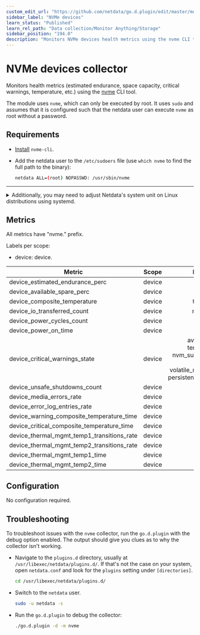 ```yaml
---
custom_edit_url: "https://github.com/netdata/go.d.plugin/edit/master/modules/nvme/README.md"
sidebar_label: "NVMe devices"
learn_status: "Published"
learn_rel_path: "Data collection/Monitor Anything/Storage"
sidebar_position: "194.0"
description: "Monitors NVMe devices health metrics using the nvme CLI tool."
---
```



# NVMe devices collector

Monitors health metrics (estimated endurance, space capacity, critical warnings, temperature, etc.) using
the [nvme](https://github.com/linux-nvme/nvme-cli#nvme-cli) CLI tool.

The module uses `nvme`, which can only be executed by root. It uses `sudo` and assumes that it is configured such that
the netdata user can execute `nvme` as root without a password.

## Requirements

- [Install](https://github.com/linux-nvme/nvme-cli#distro-support) `nvme-cli`.
- Add the netdata user to the `/etc/sudoers` file (use `which nvme` to find the full path to the binary):

  ```bash
  netdata ALL=(root) NOPASSWD: /usr/sbin/nvme
  ```

---

<details>
<summary>Additionally, you may need to adjust Netdata's system unit on Linux distributions using systemd.</summary>

> **Note**: This is an optional step. Only do this if adding netdata to `/etc/sudoers` didn't help.

The default [CapabilityBoundingSet](https://www.freedesktop.org/software/systemd/man/systemd.exec.html#Capabilities)
doesn't allow using sudo, and is quite strict in general. Resetting is not optimal, but a next-best solution given the
inability to execute nvme using sudo.

As the root user, do the following:

   ```bash
  mkdir /etc/systemd/system/netdata.service.d
  echo -e '[Service]\nCapabilityBoundingSet=~' | tee /etc/systemd/system/netdata.service.d/unset-capability-bounding-set.conf
  systemctl daemon-reload
  systemctl restart netdata.service
  ```

</details>

## Metrics

All metrics have "nvme." prefix.

Labels per scope:

- device: device.

| Metric                                     | Scope  |                                                           Dimensions                                                           |     Units     |
|--------------------------------------------|:------:|:------------------------------------------------------------------------------------------------------------------------------:|:-------------:|
| device_estimated_endurance_perc            | device |                                                              used                                                              |       %       |
| device_available_spare_perc                | device |                                                             spare                                                              |       %       |
| device_composite_temperature               | device |                                                          temperature                                                           |    celsius    |
| device_io_transferred_count                | device |                                                         read, written                                                          |     bytes     |
| device_power_cycles_count                  | device |                                                             power                                                              |    cycles     |
| device_power_on_time                       | device |                                                            power-on                                                            |    seconds    |
| device_critical_warnings_state             | device | available_spare, temp_threshold, nvm_subsystem_reliability, read_only, volatile_mem_backup_failed, persistent_memory_read_only |     state     |
| device_unsafe_shutdowns_count              | device |                                                             unsafe                                                             |   shutdowns   |
| device_media_errors_rate                   | device |                                                             media                                                              |   errors/s    |
| device_error_log_entries_rate              | device |                                                           error_log                                                            |   entries/s   |
| device_warning_composite_temperature_time  | device |                                                             wctemp                                                             |    seconds    |
| device_critical_composite_temperature_time | device |                                                             cctemp                                                             |    seconds    |
| device_thermal_mgmt_temp1_transitions_rate | device |                                                             temp1                                                              | transitions/s |
| device_thermal_mgmt_temp2_transitions_rate | device |                                                             temp2                                                              | transitions/s |
| device_thermal_mgmt_temp1_time             | device |                                                             temp1                                                              |    seconds    |
| device_thermal_mgmt_temp2_time             | device |                                                             temp2                                                              |    seconds    |

## Configuration

No configuration required.

## Troubleshooting

To troubleshoot issues with the `nvme` collector, run the `go.d.plugin` with the debug option enabled. The
output should give you clues as to why the collector isn't working.

- Navigate to the `plugins.d` directory, usually at `/usr/libexec/netdata/plugins.d/`. If that's not the case on
  your system, open `netdata.conf` and look for the `plugins` setting under `[directories]`.

  ```bash
  cd /usr/libexec/netdata/plugins.d/
  ```

- Switch to the `netdata` user.

  ```bash
  sudo -u netdata -s
  ```

- Run the `go.d.plugin` to debug the collector:

  ```bash
  ./go.d.plugin -d -m nvme
  ```

